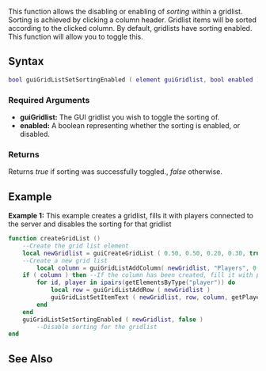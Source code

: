 {{Client function}}
 
This function allows the disabling or enabling of ''sorting'' within a gridlist.  Sorting is achieved by clicking a column header.  Gridlist items will be sorted according to the clicked column.  By default, gridlists have sorting enabled.  This function will allow you to toggle this.

==Syntax== 
<syntaxhighlight lang="lua">
bool guiGridListSetSortingEnabled ( element guiGridlist, bool enabled )
</syntaxhighlight> 

===Required Arguments=== 
*'''guiGridlist:''' The GUI gridlist you wish to toggle the sorting of.
*'''enabled:''' A boolean representing whether the sorting is enabled, or disabled.

===Returns===
Returns ''true'' if sorting was successfully toggled., ''false'' otherwise.

==Example== 

'''Example 1:''' This example creates a gridlist, fills it with players connected to the server and disables the sorting for that gridlist

<syntaxhighlight lang="lua">
function createGridList ()
	--Create the grid list element
	local newGridlist = guiCreateGridList ( 0.50, 0.50, 0.20, 0.30, true )
	--Create a new grid list
        local column = guiGridListAddColumn( newGridlist, "Players", 0.85 )
	if ( column ) then --If the column has been created, fill it with players
		for id, player in ipairs(getElementsByType("player")) do
			local row = guiGridListAddRow ( newGridlist )
			guiGridListSetItemText ( newGridlist, row, column, getPlayerName ( player ), false, false )
		end
	end
	guiGridListSetSortingEnabled ( newGridlist, false )
        --Disable sorting for the gridlist
end
</syntaxhighlight>

==See Also==
{{GUI functions}}